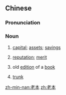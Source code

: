 ==Chinese==
{{zh-forms}}

===Pronunciation===
{{zh-pron
|m=lǎoběn
|mn=lāu-pún
|cat=n
}}

===Noun===
{{zh-noun}}

# [[capital]]; [[assets]]; [[savings]]
# {{lb|zh|figurative}} [[reputation]]; [[merit]]
# old [[edition]] of a [[book]]
# {{qualifier|of tree}} [[trunk]]

[[zh-min-nan:老本]]
[[zh:老本]]